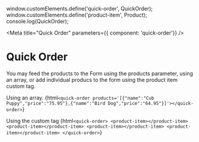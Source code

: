 window.customElements.define('quick-order', QuickOrder);
window.customElements.define('product-item', Product);
console.log(QuickOrder);

<Meta 
 title="Quick Order" 
 parameters={{ component: 'quick-order'}}
/>

# Quick Order

You may feed the products to the Form using the products parameter, using an array, or add individual producs to the form using the product item custom tag.


Using an array.
<Preview>
  <Story name="Using Arrays">
    {html`<quick-order products='[{"name":"Cub Puppy","price":"75.95"},{"name":"Bird Dog","price":"64.95"}]'></quick-order>`}
  </Story>
</Preview>


Using the custom tag
<Preview>
  <Story name="Using product item custom element">
	{html`<quick-order>
	<product-item></product-item>
		<product-item></product-item>
		<product-item></product-item>
		<product-item></product-item>
	</quick-order>`}
  </Story> </Preview>
